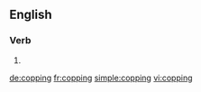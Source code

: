 ==English==

===Verb===
{{head|en}}

# {{present participle of|cop}}

[[de:copping]]
[[fr:copping]]
[[simple:copping]]
[[vi:copping]]